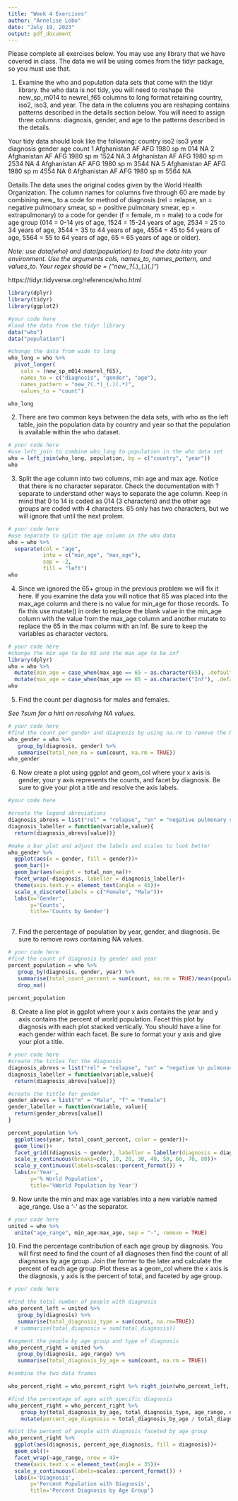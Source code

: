 ```yaml
---
title: "Week 4 Exercises"
author: "Annelise Lobo"
date: "July 19, 2023"
output: pdf_document
---
```


Please complete all exercises below. You may use any library that we have covered in class. The data we will be using comes from the tidyr package, so you must use that. 

1) Examine the who and population data sets that come with the tidyr library. the who data is not tidy, you will need to reshape the new_sp_m014 to newrel_f65 columns to long format retaining country, iso2, iso3, and year. The data in the columns you are reshaping contains patterns described in the details section below. You will need to assign three columns: diagnosis, gender, and age to the patterns described in the details. 

Your tidy data should look like the following:
  country     iso2  iso3   year diagnosis gender age   count
  <chr>       <chr> <chr> <int> <chr>     <chr>  <chr> <int>
1 Afghanistan AF    AFG    1980 sp        m      014      NA
2 Afghanistan AF    AFG    1980 sp        m      1524     NA
3 Afghanistan AF    AFG    1980 sp        m      2534     NA
4 Afghanistan AF    AFG    1980 sp        m      3544     NA
5 Afghanistan AF    AFG    1980 sp        m      4554     NA
6 Afghanistan AF    AFG    1980 sp        m      5564     NA

Details
The data uses the original codes given by the World Health Organization. The column names for columns five through 60 are made by combining new_ to a code for method of diagnosis (rel = relapse, sn = negative pulmonary smear, sp = positive pulmonary smear, ep = extrapulmonary) to a code for gender (f = female, m = male) to a code for age group (014 = 0-14 yrs of age, 1524 = 15-24 years of age, 2534 = 25 to 34 years of age, 3544 = 35 to 44 years of age, 4554 = 45 to 54 years of age, 5564 = 55 to 64 years of age, 65 = 65 years of age or older).

*Note: use data(who) and data(population) to load the data into your environment.*
*Use the arguments cols, names_to, names_pattern, and values_to.*
*Your regex should be = ("new_?(.*)_(.)(.*)")*

https://tidyr.tidyverse.org/reference/who.html

```r
library(dplyr)
library(tidyr)
library(ggplot2)

#your code here
#load the data from the tidyr library
data("who")
data("population")

#change the data from wide to long
who_long = who %>%
  pivot_longer(
    cols = (new_sp_m014:newrel_f65),
    names_to = c("diagnosis", "gender", "age"), 
    names_pattern = "new_?(.*)_(.)(.*)",
    values_to = "count") 

who_long
```

2) There are two common keys between the data sets, with who as the left table, join the population data by country and year so that the population is available within the who dataset. 


```r
# your code here
#use left_join to combine who_long to population in the who data set
who = left_join(who_long, population, by = c("country", "year"))
who
```

3) Split the age column into two columns, min age and max age. Notice that there is no character separator. Check the documentation with ?separate to understand other ways to separate the age column. Keep in mind that 0 to 14 is coded as 014 (3 characters) and the other age groups are coded with 4 characters. 65 only has two characters, but we will ignore that until the next prolem. 

```r
# your code here
#use separate to split the age column in the who data
who = who %>% 
  separate(col = "age", 
           into = c("min_age", "max_age"), 
           sep = -2,
           fill = "left")
who
```

4) Since we ignored the 65+ group in the previous problem we will fix it here. If you examine the data you will notice that 65 was placed into the max_age column and there is no value for min_age for those records. To fix this use mutate() in order to replace the blank value in the min_age column with the value from the max_age column and another mutate to replace the 65 in the max column with an Inf. Be sure to keep the variables as character vectors.  

```r
# your code here
#change the min age to be 65 and the max age to be inf
library(dplyr)
who = who %>%
  mutate(min_age = case_when(max_age == 65 ~ as.character(65), .default = as.character(min_age))) %>%
  mutate(max_age = case_when(max_age == 65 ~ as.character("Inf"), .default = as.character(max_age)))
who
```

5) Find the count per diagnosis for males and females.

*See ?sum for a hint on resolving NA values.*

```r
# your code here
#find the count per gender and diagnosis by using na.rm to remove the NA values
who_gender = who %>%
   group_by(diagnosis, gender) %>%
   summarise(total_non_na = sum(count, na.rm = TRUE))
who_gender
```

6) Now create a plot using ggplot and geom_col where your x axis is gender, your y axis represents the counts, and facet by diagnosis. Be sure to give your plot a title and resolve the axis labels. 

```r
#your code here

#create the legend abreviations
diagnosis_abrevs = list("rel" = "relapse", "sn" = "negative pulmonary smear", "sp" = "positive pulmonary smear", "ep" = "extrapulmonary")
diagnosis_labeller = function(variable,value){
  return(diagnosis_abrevs[value])}

#make a bar plot and adjust the labels and scales to look better
who_gender %>%  
  ggplot(aes(x = gender, fill = gender))+
  geom_bar()+
  geom_bar(aes(weight = total_non_na))+
  facet_wrap(~diagnosis, labeller = diagnosis_labeller)+
  theme(axis.text.y = element_text(angle = 45))+
  scale_x_discrete(labels = c("Female", "Male"))+
  labs(x='Gender',
       y='Counts',
       title='Counts by Gender')
  
```

7) Find the percentage of population by year, gender, and diagnosis. Be sure to remove rows containing NA values. 

```r
# your code here
#find the count of diagnosis by gender and year
percent_population = who %>%
   group_by(diagnosis, gender, year) %>%
   summarise(total_count_percent = sum(count, na.rm = TRUE)/mean(population, na.rm=TRUE)) %>%
   drop_na()
  
percent_population


```

8) Create a line plot in ggplot where your x axis contains the year and y axis contains the percent of world population. Facet this plot by diagnosis with each plot stacked vertically. You should have a line for each gender within each facet. Be sure to format your y axis and give your plot a title. 

```r
# your code here
#create the titles for the diagnosis
diagnosis_abrevs = list("rel" = "relapse", "sn" = "negative \n pulmonary \n smear", "sp" = "positive \n pulmonary \n smear", "ep" = "extra-\n pulmonary")
diagnosis_labeller = function(variable,value){
  return(diagnosis_abrevs[value])}

#create the tittle for gender
gender_abrevs = list("m" = "Male", "f" = "Female")
gender_labeller = function(variable, value){
  return(gender_abrevs[value])
}

percent_population %>%  
  ggplot(aes(year, total_count_percent, color = gender))+
  geom_line()+
  facet_grid((diagnosis ~ gender), labeller = labeller(diagnosis = diagnosis_labeller, gender = gender_labeller))+
  scale_y_continuous(breaks=c(0, 10, 20, 30, 40, 50, 60, 70, 80))+
  scale_y_continuous(labels=scales::percent_format()) +
  labs(x='Year',
       y='% World Population',
       title='%World Population by Year')
```

9) Now unite the min and max age variables into a new variable named age_range. Use a '-' as the separator. 

```r
# your code here
united = who %>%
  unite("age_range", min_age:max_age, sep = "-", remove = TRUE)
```

10) Find the percentage contribution of each age group by diagnosis. You will first need to find the count of all diagnoses then find the count of all diagnoses by age group. Join the former to the later and calculate the percent of each age group. Plot these as a geom_col where the x axis is the diagnosis, y axis is the percent of total, and faceted by age group. 

```r
# your code here

#find the total number of people with diagnosis
who_percent_left = united %>%
   group_by(diagnosis) %>%
   summarise(total_diagnosis_type = sum(count, na.rm=TRUE))
  # summarise(total_diagnosis = sum(total_diagnosis))

#segment the people by age group and type of diagnosis
who_percent_right = united %>%
   group_by(diagnosis, age_range) %>%
   summarise(total_diagnosis_by_age = sum(count, na.rm = TRUE))

#combine the two data frames

who_percent_right = who_percent_right %>% right_join(who_percent_left, by = join_by(diagnosis))

#find the percentage of ages with specific diagnosis
who_percent_right = who_percent_right %>%
    group_by(total_diagnosis_by_age, total_diagnosis_type, age_range, diagnosis) %>%
    mutate(percent_age_diagnosis = total_diagnosis_by_age / total_diagnosis_type)

#plot the percent of people with diagnosis faceted by age group
who_percent_right %>%
  ggplot(aes(diagnosis, percent_age_diagnosis, fill = diagnosis))+
  geom_col()+
  facet_wrap(~age_range, nrow = 4)+
  theme(axis.text.x = element_text(angle = 35))+
  scale_y_continuous(labels=scales::percent_format()) +
  labs(x='Diagnosis',
       y='Percent Population with Diagnosis',
       title='Percent Diagnosis by Age Group')

```
